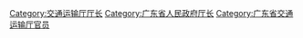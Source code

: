[[Category:交通运输厅厅长|Category:交通运输厅厅长]]
[[Category:广东省人民政府厅长|Category:广东省人民政府厅长]]
[[Category:广东省交通运输厅官员|Category:广东省交通运输厅官员]]